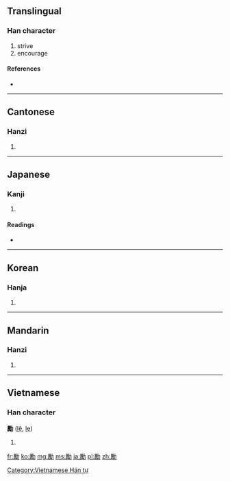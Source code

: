 {{also|劢|励}}
==Translingual==

===Han character===
{{Han char|rn=19|rad=力|as=15|sn=17|four=7422<sub>7</sub>|canj=一月大尸 (MBKS)}}

# strive
# encourage

====References====
* {{Han ref|kx=0149.440|dkj=02472|dj=0338.100|hdz=10381.170|uh=52F5|ud=21237|bh=C079|bd=49273}}

----

==Cantonese==

===Hanzi===
{{yue-hanzi|jyut=|y=lai6|sim=励}}

# {{defn|Cantonese|sort=力15}}

----

==Japanese==

===Kanji===
{{ja-kanji|grade=|rs=力15}}

# {{defn|Japanese|sort=力15}}

====Readings====
* {{ja-readings|on=[[れい]] (rei)|kun=[[はげむ]] (hagemu)}}

----

==Korean==

===Hanja===
{{ko-hanja|hangeul=려|rv=ryeo|mr=ryŏ}}

# {{defn|Korean|sort=力15}}

----

==Mandarin==

===Hanzi===
{{cmn-hanzi|sim=励|pin=[[lì]] ([[li4]])|wg=li<sup>4</sup>}}

# {{defn|Mandarin|sort=力15}}

----

==Vietnamese==

===Han character===
'''勵''' ([[lệ]], [[lẹ]])

# {{defn|Vietnamese}}

[[Category:Vietnamese Hán tự]]

[[fr:勵]]
[[ko:勵]]
[[mg:勵]]
[[ms:勵]]
[[ja:勵]]
[[pl:勵]]
[[zh:勵]]